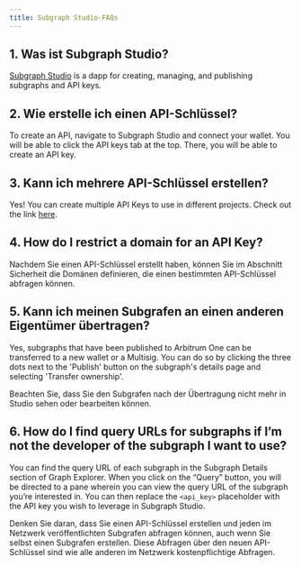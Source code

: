 ```yaml
---
title: Subgraph Studio-FAQs
---
```


## 1. Was ist Subgraph Studio?

[Subgraph Studio](https://thegraph.com/studio/) is a dapp for creating, managing, and publishing subgraphs and API keys.

## 2. Wie erstelle ich einen API-Schlüssel?

To create an API, navigate to Subgraph Studio and connect your wallet. You will be able to click the API keys tab at the top. There, you will be able to create an API key.

## 3. Kann ich mehrere API-Schlüssel erstellen?

Yes! You can create multiple API Keys to use in different projects. Check out the link [here](https://thegraph.com/studio/apikeys/).

## 4. How do I restrict a domain for an API Key?

Nachdem Sie einen API-Schlüssel erstellt haben, können Sie im Abschnitt Sicherheit die Domänen definieren, die einen bestimmten API-Schlüssel abfragen können.

## 5. Kann ich meinen Subgrafen an einen anderen Eigentümer übertragen?

Yes, subgraphs that have been published to Arbitrum One can be transferred to a new wallet or a Multisig. You can do so by clicking the three dots next to the 'Publish' button on the subgraph's details page and selecting 'Transfer ownership'.

Beachten Sie, dass Sie den Subgrafen nach der Übertragung nicht mehr in Studio sehen oder bearbeiten können.

## 6. How do I find query URLs for subgraphs if I’m not the developer of the subgraph I want to use?

You can find the query URL of each subgraph in the Subgraph Details section of Graph Explorer. When you click on the “Query” button, you will be directed to a pane wherein you can view the query URL of the subgraph you’re interested in. You can then replace the `<api_key>` placeholder with the API key you wish to leverage in Subgraph Studio.

Denken Sie daran, dass Sie einen API-Schlüssel erstellen und jeden im Netzwerk veröffentlichten Subgrafen abfragen können, auch wenn Sie selbst einen Subgrafen erstellen. Diese Abfragen über den neuen API-Schlüssel sind wie alle anderen im Netzwerk kostenpflichtige Abfragen.
